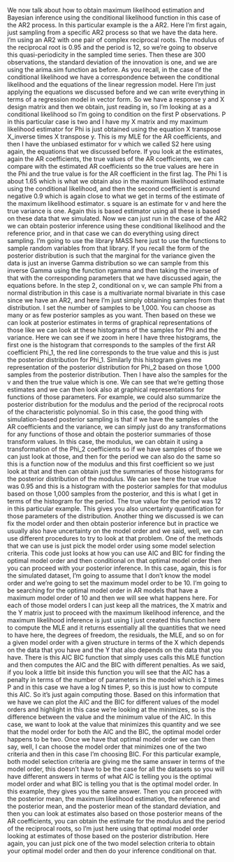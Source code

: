 We now talk about how to obtain maximum likelihood
estimation and Bayesian inference using the conditional
likelihood function in this case of the AR2 process. In this particular
example is the a AR2. Here I'm first again, just sampling from a
specific AR2 process so that we have the data here. I'm using an AR2 with one pair of complex
reciprocal roots. The modulus of the
reciprocal root is 0.95 and the period is 12, so we're going to observe this quasi-periodicity in
the sampled time series. Then these are 300 observations, the standard deviation of
the innovation is one, and we are using the
arima.sim function as before. As you recall, in the case of the
conditional likelihood we have a correspondence between the conditional
likelihood and the equations of the
linear regression model. Here I'm just applying
the equations we discussed before and we can write everything in terms of a regression model
in vector form. So we have a response y and X design matrix and
then we obtain, just reading in, so I'm looking at as a conditional likelihood
so I'm going to condition on the
first P observations. P in this particular
case is two and I have my X matrix and my maximum likelihood
estimator for Phi is just obtained using
the equation X transpose X_inverse times X transpose y. This is my MLE for
the AR coefficients, and then I have the unbiased
estimator for v which we called S2 here using again, the equations that
we discussed before. If you look at the estimates, again the AR coefficients, the true values of
the AR coefficients, we can compare with the estimated AR coefficients
so the true values are here in the Phi
and the true value is for the AR coefficient
in the first lag. The Phi 1 is about 1.65
which is what we obtain also in the maximum
likelihood estimate using the conditional
likelihood, and then the second coefficient is around negative 0.9 which is again close to what
we get in terms of the estimate of the maximum
likelihood estimator. s square is an estimate for v and here the true
variance is one. Again this is based
estimator using all these is based on these
data that we simulated. Now we can just run in
the case of the AR2 we can obtain
posterior inference using these
conditional likelihood and the reference prior, and in that case we can do everything using
direct sampling. I'm going to use the
library MASS here just to use the functions to sample random variables
from that library. If you recall the form of the posterior distribution is
such that the marginal for the variance given the data is just an inverse Gamma
distribution so we can sample from
this inverse Gamma using the function rgamma and then taking the
inverse of that with the corresponding parameters
that we have discussed again, the equations before. In the step 2, conditional on v, we can sample Phi from a normal distribution
in this case is a multivariate normal bivariate in this case since
we have an AR2, and here I'm just
simply obtaining samples from that distribution. I set the number of
samples to be 1,000. You can choose as many or as few posterior
samples as you want. Then based on these
we can look at posterior estimates in terms of graphical representations of
those like we can look at these histograms of the samples
for Phi and the variance. Here we can see if we zoom in here I have three histograms, the first one is the
histogram that corresponds to the samples of the first
AR coefficient Phi_1, the red line corresponds
to the true value and this is just the posterior
distribution for Phi_1. Similarly this histogram
gives me representation of the posterior distribution
for Phi_2 based on those 1,000 samples from
the posterior distribution. Then I have also the samples for the v and then the true
value which is one. We can see that we're getting those estimates
and we can then look also at graphical
representations for functions of
those parameters. For example, we could also summarize the posterior
distribution for the modulus and the period of the reciprocal roots of the
characteristic polynomial. So in this case,
the good thing with simulation-based
posterior sampling is that if we have the samples of the AR
coefficients and the variance, we can simply just do
any transformations for any functions of
those and obtain the posterior summaries of
those transform values. In this case, the modulus, we can obtain it using
a transformation of the Phi_2 coefficients
so if we have samples of those we can
just look at those, and then for the period we can also do the same
so this is a function now of the modulus and this first coefficient so we
just look at that and then can obtain just
the summaries of those histograms for the posterior distribution
of the modulus. We can see here
the true value was 0.95 and this is
a histogram with the posterior samples for that modulus based on those 1,000 samples
from the posterior, and this is what I get in terms of the histogram for the period. The true value for
the period was 12 in this particular example. This gives you also
uncertainty quantification for those parameters
of the distribution. Another thing we discussed is we can fix the model
order and then obtain posterior inference
but in practice we usually also have uncertainty on the model order and we said, well, we can use
different procedures to try to look at that problem. One of the methods
that we can use is just pick the model order using some model
selection criteria. This code just looks at how
you can use AIC and BIC for finding the optimal
model order and then conditional on that
optimal model order then you can proceed with
your posterior inference. In this case, again, this is for the
simulated dataset, I'm going to assume
that I don't know the model order and we're going to set the maximum
model order to be 10. I'm going to be searching for
the optimal model order in AR models that have a maximum model order of 10 and then we will
see what happens here. For each of those
model orders I can just keep all the matrices, the X matrix and the
Y matrix just to proceed with the maximum
likelihood inference, and the maximum
likelihood inference is just using I just created
this function here to compute the MLE and it returns essentially all the
quantities that we need to have here, the degrees of freedom,
the residuals, the MLE, and so on for a given
model order with a given structure in terms
of the X which depends on the data that you
have and the Y that also depends on the
data that you have. There is this AIC BIC function
that simply uses calls this MLE function and then computes the AIC and the BIC
with different penalties. As we said, if you look a little bit inside this
function you will see that the AIC has a penalty in terms of the number of
parameters in the model which is 2 times P and in this case we have
a log N times P, so this is just how
to compute this AIC. So it's just again
computing those. Based on this information
that we have we can plot the AIC and the BIC for different values of
the model orders and highlight in this case we're
looking at the minimizes, so is the difference
between the value and the minimum
value of the AIC. In this case, we want to look at the value that
minimizes this quantity and we see that the
model order for both the AIC and the BIC, the optimal model order
happens to be two. Once we have that
optimal model order we can then say, well, I can choose the model
order that minimizes one of the two criteria and then in
this case I'm choosing BIC. For this particular example, both model selection
criteria are giving me the same answer in terms
of the model order, this doesn't have
to be the case for all the datasets so you will have different answers in terms of what AIC is telling you is the optimal model order and what BIC is telling you that is
the optimal model order. In this example, they
gives you the same answer. Then you can proceed
with the posterior mean, the maximum likelihood
estimation, the reference and
the posterior mean, and the posterior mean of
the standard deviation, and then you can look
at estimates also based on those posterior
means of the AR coefficients, you can obtain the estimate
for the modulus and the period of the
reciprocal roots, so I'm just here using
that optimal model order looking at estimates of those based on the
posterior distribution. Here again, you can just pick one of the two model selection
criteria to obtain your optimal model order and then do your inference
conditional on that.